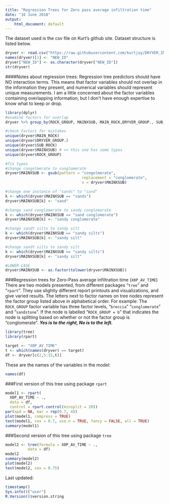 ```yaml
---
title: "Regression Trees for Zero pass average infiltration time"
date: "16 June 2018"
output: 
    html_document: default
---
```


The dataset used is the csv file on Kurt's github site. Dataset structure is listed below.
```r
dryver <- read.csv("https://raw.githubusercontent.com/kurtjoy/DRYVER_IMPACT/master/dryver_nat_20180612.csv")
names(dryver)[1] <- "NEW_ID" 
dryver["NEW_ID"] <- as.character(dryver["NEW_ID"])
str(dryver)
```

####Notes about regression trees:
Regression tree predictors should have NO interaction terms. This means that factor variables should not overlap in the information they present, and numerical variables should represent unique measurements. I am a little concerned about the factor variables containing overlapping information, but I don't have enough expertise to know what to keep or drop.

```r
library(dplyr)
#examine factors for overlap
dryver %>% group_by(ROCK_GROUP, MAINXSUB, MAIN_ROCK,DRYVER_GROUP., SUB_ROCK) %>% summarize(n = n())  %>% arrange(desc(n))

#check factors for mistakes
unique(dryver$MAIN_ROCK)
unique(dryver$DRYVER_GROUP.)
unique(dryver$SUB_ROCK)
unique(dryver$MAINXSUB) # << this one has some typos
unique(dryver$ROCK_GROUP)

#fix typos
#change congolmerate to conglomerate
dryver$MAINXSUB <- gsub(pattern = "congolmerate", 
                                  replacement = "conglomerate", 
                                  x = dryver$MAINXSUB)

#change one instance of "sands" to "sand"
k <- which(dryver$MAINXSUB == "sands")
dryver$MAINXSUB[k] <- "sand"

#change sand conglomerate to sandy conglomerate
k <- which(dryver$MAINXSUB == "sand conglomerate")
dryver$MAINXSUB[k] <- "sandy conglomerate"

#change sandY silts to sandy silt
k <- which(dryver$MAINXSUB == "sandy silts")
dryver$MAINXSUB[k] <- "sandy silt"

#change sandY silts to sandy silt
k <- which(dryver$MAINXSUB == "sandy silts")
dryver$MAINXSUB[k] <- "sandy silt"

#LOWER CASE
dryver$MAINXSUB <- as.factor(tolower(dryver$MAINXSUB))
```

###Regression trees for Zero-Pass average infiltration time (`X0P_AV_TIME`)
There are two models presented, from different packages "`tree`" and "`rpart`". They use slightly different report printouts and visualizations, and give varied results. The letters next to factor names on tree nodes represent the factor group listed above in alphabetical order. For example: The `ROCK_GROUP` factor variable has three factor levels, "`breccia`" "`conglomerate`" and "`sandstone`". If the node is labelled "`ROCK_GROUP = b`" that indicates the node is splitting based on whether or not the factor group is "conglomerate". ***Yes is to the right, No is to the left.***

```r
library(tree)
library(rpart)

target <- "X0P_AV_TIME"
t <- which(names(dryver) == target)
df <- dryver[c(2,5:15,t)]
```

These are the names of the variables in the model:
```r
names(df)
```


###First version of this tree using package `rpart`
```r
model1 <- rpart(
  X0P_AV_TIME ~ ., 
  data = df, 
  control = rpart.control(minsplit = 20))
par(xpd = NA, mar = rep(0.7, 4)) 
plot(model1, compress = TRUE)
text(model1, cex = 0.7, use.n = TRUE, fancy = FALSE, all = TRUE)
summary(model1)
```

###Second version of this tree using package `tree`
```r
model2 <- tree(formula = X0P_AV_TIME ~ ., 
          data = df)
model2
summary(model2)
plot(model2)
text(model2, cex = 0.75)
```

Last updated:
```r
timestamp()
Sys.info()["user"] 
R.Version()$version.string
```